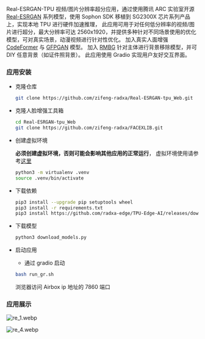 Real-ESRGAN-TPU 视频/图片分辨率超分应用，通过使用腾讯 ARC 实验室开源 [Real-ESRGAN](https://github.com/xinntao/Real-ESRGAN) 系列模型，使用 Sophon SDK 移植到 SG2300X 芯片系列产品上，实现本地 TPU 进行硬件加速推理，
此应用可用于对任何低分辨率的视频/图片进行超分，最大分辨率可达 2560x1920，并提供多种针对不同场景使用的优化模型，可对真实场景，动漫视频进行针对性优化。
加入真实人面增强 [CodeFormer](https://github.com/sczhou/CodeFormer) 与 [GFPGAN](https://github.com/TencentARC/GFPGAN) 模型。
加入 [RMBG](https://github.com/chenxwh/cog-RMBG) 针对主体进行背景移除模型，并可 DIY 任意背景（如证件照背景）。 此应用使用 Gradio 实现用户友好交互界面。

### 应用安装

- 克隆仓库

  ```bash
  git clone https://github.com/zifeng-radxa/Real-ESRGAN-tpu_Web.git
  ```

- 克隆人脸增强工具箱

  ```bash
  cd Real-ESRGAN-tpu_Web
  git clone https://github.com/zifeng-radxa/FACEXLIB.git
  ```

- 创建虚拟环境

  **必须创建虚拟环境，否则可能会影响其他应用的正常运行**， 虚拟环境使用请参考[这里](../ai-tools/virtualenv_usage)

  ```bash
  python3 -m virtualenv .venv
  source .venv/bin/activate
  ```

- 下载依赖

  ```bash
  pip3 install --upgrade pip setuptools wheel
  pip3 install -r requirements.txt
  pip3 install https://github.com/radxa-edge/TPU-Edge-AI/releases/download/v0.1.0/tpu_perf-1.2.31-py3-none-manylinux2014_aarch64.whl
  ```

- 下载模型

  ```bash
  python3 download_models.py
  ```

- 启动应用

  - 通过 gradio 启动

  ```bash
  bash run_gr.sh
  ```

  浏览器访问 Airbox ip 地址的 7860 端口

### 应用展示

![re_1.webp](/img/general-tutorial/tpu_ai/re_2.webp)

![re_4.webp](/img/general-tutorial/tpu_ai/re_4.webp)
